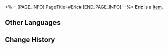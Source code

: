 <%-- [PAGE_INFO]
PageTitle=#Eric#
[END_PAGE_INFO] --%>
{{Item Infobox
|id          = 250133
|image       = Item Eric.png{{subst:void|<!--$UPLOAD:<<SpriteOutput/AvatarShopIcon/NPC/11302.png>-<Item Eric.png>-<Item Icons>>-->}}
|type        = 
|invCategory = 
|rarity      = 3
|effect      = 
|description = 
}}
'''Eric''' is a [[Item]].

==Other Languages==
{{Other Languages
|en   = Eric
|zhs  = 埃里克
|zht  = 埃里克
|ja   = エリック
|ko   = 에릭
|es   = Eric
|fr   = Éric
|ru   = Эрик
|th   = Eric
|vi   = Eric
|de   = Eric
|id   = Eric
|pt   = Eric
}}

==Change History==
{{Change History|1.1}}